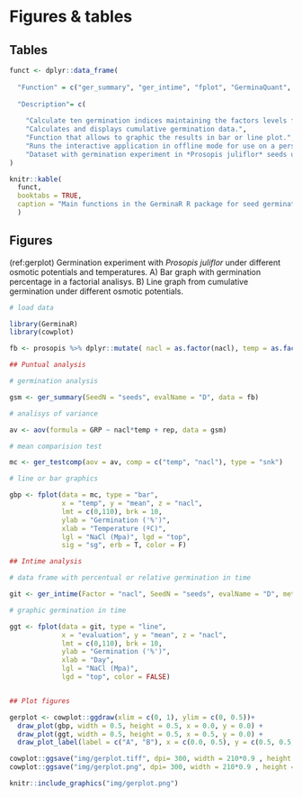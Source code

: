 # Figures & tables

## Tables

```r

funct <- dplyr::data_frame(
  
  "Function" = c("ger_summary", "ger_intime", "fplot", "GerminaQuant", "prosopis"),
  
  "Description"= c(
    
    "Calculate ten germination indices maintaining the factors levels for analysis of variance",
    "Calculates and displays cumulative germination data.",
    "Function that allows to graphic the results in bar or line plot.",
    "Runs the interactive application in offline mode for use on a personal computer.",
    "Dataset with germination experiment in *Prosopis juliflor* seeds under under different osmotic potentials and temperatures.")
)

knitr::kable(
  funct,
  booktabs = TRUE,
  caption = "Main functions in the GerminaR R package for seed germination variables and graphical analysis."
  )

```


## Figures



(ref:gerplot) Germination  experiment with *Prosopis juliflor* under different osmotic potentials and temperatures. A) Bar graph with germination percentage in a factorial analisys. B)  Line graph from cumulative germination under different osmotic potentials.


```r

# load data

library(GerminaR)
library(cowplot)

fb <- prosopis %>% dplyr::mutate( nacl = as.factor(nacl), temp = as.factor(temp), rep = as.factor(rep))

## Puntual analysis

# germination analysis

gsm <- ger_summary(SeedN = "seeds", evalName = "D", data = fb)

# analisys of variance

av <- aov(formula = GRP ~ nacl*temp + rep, data = gsm)

# mean comparision test

mc <- ger_testcomp(aov = av, comp = c("temp", "nacl"), type = "snk")

# line or bar graphics

gbp <- fplot(data = mc, type = "bar", 
             x = "temp", y = "mean", z = "nacl", 
             lmt = c(0,110), brk = 10,
             ylab = "Germination ('%')", 
             xlab = "Temperature (ºC)", 
             lgl = "NaCl (Mpa)", lgd = "top", 
             sig = "sg", erb = T, color = F)

## Intime analysis

# data frame with percentual or relative germination in time

git <- ger_intime(Factor = "nacl", SeedN = "seeds", evalName = "D", method = "percentage", data = fb)

# graphic germination in time

ggt <- fplot(data = git, type = "line", 
             x = "evaluation", y = "mean", z = "nacl", 
             lmt = c(0,110), brk = 10,
             ylab = "Germination ('%')", 
             xlab = "Day", 
             lgl = "NaCl (Mpa)", 
             lgd = "top", color = FALSE)


## Plot figures

gerplot <- cowplot::ggdraw(xlim = c(0, 1), ylim = c(0, 0.5))+
  draw_plot(gbp, width = 0.5, height = 0.5, x = 0.0, y = 0.0) +
  draw_plot(ggt, width = 0.5, height = 0.5, x = 0.5, y = 0.0) +
  draw_plot_label(label = c("A", "B"), x = c(0.0, 0.5), y = c(0.5, 0.5))

cowplot::ggsave("img/gerplot.tiff", dpi= 300, width = 210*0.9 , height = 297*0.4, units = "mm")
cowplot::ggsave("img/gerplot.png", dpi= 300, width = 210*0.9 , height = 297*0.4, units = "mm")

knitr::include_graphics("img/gerplot.png")

```
